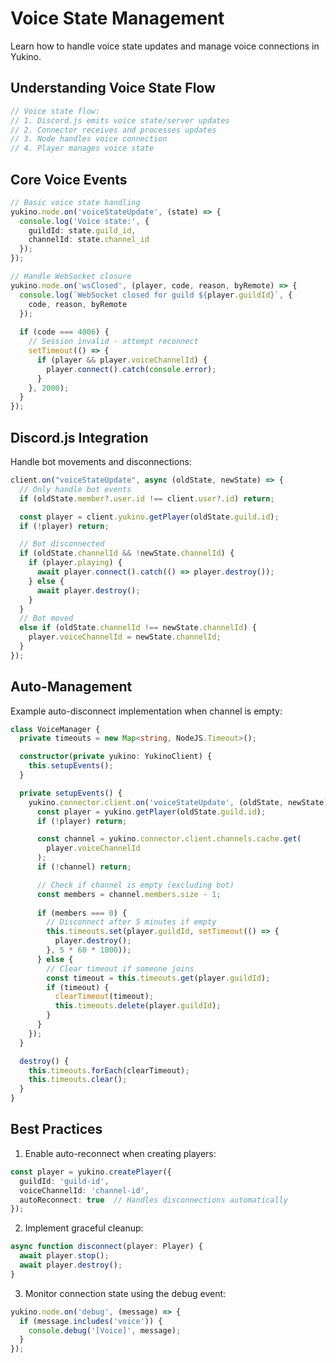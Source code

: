 # Voice State Management

Learn how to handle voice state updates and manage voice connections in Yukino.

## Understanding Voice State Flow

```typescript
// Voice state flow:
// 1. Discord.js emits voice state/server updates
// 2. Connector receives and processes updates
// 3. Node handles voice connection
// 4. Player manages voice state
```

## Core Voice Events

```typescript
// Basic voice state handling
yukino.node.on('voiceStateUpdate', (state) => {
  console.log('Voice state:', {
    guildId: state.guild_id,
    channelId: state.channel_id
  });
});

// Handle WebSocket closure
yukino.node.on('wsClosed', (player, code, reason, byRemote) => {
  console.log(`WebSocket closed for guild ${player.guildId}`, {
    code, reason, byRemote
  });
  
  if (code === 4006) {
    // Session invalid - attempt reconnect
    setTimeout(() => {
      if (player && player.voiceChannelId) {
        player.connect().catch(console.error);
      }
    }, 2000);
  }
});
```

## Discord.js Integration

Handle bot movements and disconnections:

```typescript
client.on("voiceStateUpdate", async (oldState, newState) => {
  // Only handle bot events
  if (oldState.member?.user.id !== client.user?.id) return;

  const player = client.yukino.getPlayer(oldState.guild.id);
  if (!player) return;

  // Bot disconnected
  if (oldState.channelId && !newState.channelId) {
    if (player.playing) {
      await player.connect().catch(() => player.destroy());
    } else {
      await player.destroy();
    }
  }
  // Bot moved
  else if (oldState.channelId !== newState.channelId) {
    player.voiceChannelId = newState.channelId;
  }
});
```

## Auto-Management

Example auto-disconnect implementation when channel is empty:

```typescript
class VoiceManager {
  private timeouts = new Map<string, NodeJS.Timeout>();

  constructor(private yukino: YukinoClient) {
    this.setupEvents();
  }

  private setupEvents() {
    yukino.connector.client.on('voiceStateUpdate', (oldState, newState) => {
      const player = yukino.getPlayer(oldState.guild.id);
      if (!player) return;

      const channel = yukino.connector.client.channels.cache.get(
        player.voiceChannelId
      );
      if (!channel) return;

      // Check if channel is empty (excluding bot)
      const members = channel.members.size - 1;
      
      if (members === 0) {
        // Disconnect after 5 minutes if empty
        this.timeouts.set(player.guildId, setTimeout(() => {
          player.destroy();
        }, 5 * 60 * 1000));
      } else {
        // Clear timeout if someone joins
        const timeout = this.timeouts.get(player.guildId);
        if (timeout) {
          clearTimeout(timeout);
          this.timeouts.delete(player.guildId);
        }
      }
    });
  }

  destroy() {
    this.timeouts.forEach(clearTimeout);
    this.timeouts.clear();
  }
}
```

## Best Practices

1. Enable auto-reconnect when creating players:
```typescript
const player = yukino.createPlayer({
  guildId: 'guild-id',
  voiceChannelId: 'channel-id',
  autoReconnect: true  // Handles disconnections automatically
});
```

2. Implement graceful cleanup:
```typescript
async function disconnect(player: Player) {
  await player.stop();
  await player.destroy();
}
```

3. Monitor connection state using the debug event:
```typescript
yukino.node.on('debug', (message) => {
  if (message.includes('voice')) {
    console.debug('[Voice]', message);
  }
});
```